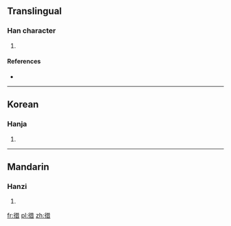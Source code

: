 ==Translingual==

===Han character===
{{Han char|rn=60|rad=彳|as=08|sn=11|four=|canj=竹人廿日 (HOTA)|ids=⿰[[彳]][[昔]]}}

# {{defn|Han|sort=彳08}}

====References====
* {{Han ref|kx=0369.081|dkj=10168|dj=0694.070|hdz=20826.120|uh=5FA3|ud=24483}}

----

==Korean==

===Hanja===
{{ko-hanja|hangeul=차|eumhun=|rv=cha|mr=ch'a|y=cha}}

# {{defn|lang=ko|sort=彳08}}

----

==Mandarin==

===Hanzi===
{{cmn-hanzi|pin=[[jiè]] ([[jie4]])|wg=chieh<sup>4</sup>}}

# {{defn|lang=cmn|sort=彳08}}

[[fr:徣]]
[[pl:徣]]
[[zh:徣]]